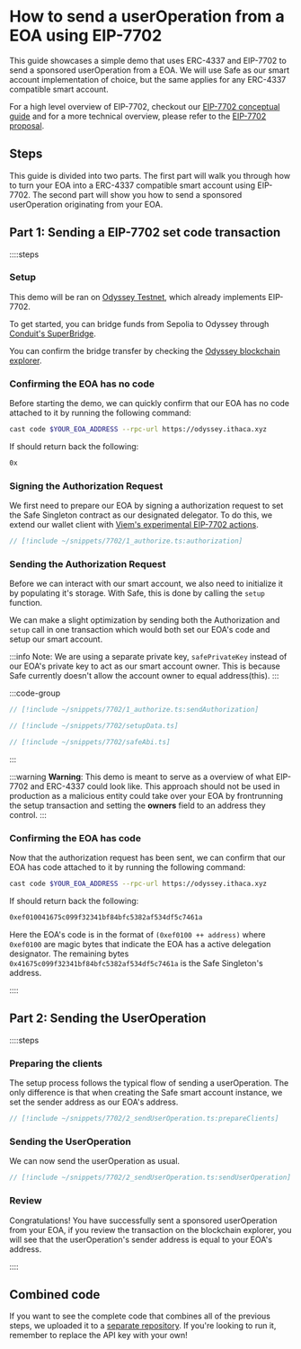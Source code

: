 # How to send a userOperation from a EOA using EIP-7702

This guide showcases a simple demo that uses ERC-4337 and EIP-7702 to send a sponsored userOperation from a EOA. We will use Safe as our smart account implementation of choice, but the same applies for any ERC-4337 compatible smart account.

For a high level overview of EIP-7702, checkout our [EIP-7702 conceptual guide](/guides/conceptual/eip7702) and for a more technical overview, please refer to the [EIP-7702 proposal](https://eips.ethereum.org/EIPS/eip-7702).

## Steps

This guide is divided into two parts. The first part will walk you through how to turn your EOA into a ERC-4337 compatible smart account using EIP-7702. The second part will show you how to send a sponsored userOperation originating from your EOA.

## Part 1: Sending a EIP-7702 set code transaction

::::steps

### Setup

This demo will be ran on [Odyssey Testnet](https://www.ithaca.xyz/updates/odyssey), which already implements EIP-7702.

To get started, you can bridge funds from Sepolia to Odyssey through [Conduit's SuperBridge](https://odyssey-fba0638ec5f46615.testnets.rollbridge.app/).

You can confirm the bridge transfer by checking the [Odyssey blockchain explorer](https://odyssey-explorer.ithaca.xyz/).

### Confirming the EOA has no code

Before starting the demo, we can quickly confirm that our EOA has no code attached to it by running the following command:

```bash
cast code $YOUR_EOA_ADDRESS --rpc-url https://odyssey.ithaca.xyz
```

If should return back the following:

```bash
0x
```

### Signing the Authorization Request

We first need to prepare our EOA by signing a authorization request to set the Safe Singleton contract as our designated delegator. To do this, we extend our wallet client with [Viem's experimental EIP-7702 actions](https://viem.sh/docs/eip7702/).


```ts index.ts
// [!include ~/snippets/7702/1_authorize.ts:authorization]
```

### Sending the Authorization Request

Before we can interact with our smart account, we also need to initialize it by populating it's storage. With Safe, this is done by calling the `setup` function.

We can make a slight optimization by sending both the Authorization and `setup` call in one transaction which would both set our EOA's code and setup our smart account.

:::info
Note: We are using a separate private key, `safePrivateKey` instead of our EOA's private key to act as our smart account owner. This is because Safe currently doesn't allow the account owner to equal address(this).
:::

:::code-group

```ts [index.ts]
// [!include ~/snippets/7702/1_authorize.ts:sendAuthorization]
```

```ts [setupData.ts]
// [!include ~/snippets/7702/setupData.ts]
```

```ts [safeAbi.ts]
// [!include ~/snippets/7702/safeAbi.ts]
```

:::

:::warning
**Warning**: This demo is meant to serve as a overview of what EIP-7702 and ERC-4337 could look like. This approach should not be used in production as a malicious entity could take over your EOA by frontrunning the setup transaction and setting the **owners** field to an address they control.
:::

### Confirming the EOA has code

Now that the authorization request has been sent, we can confirm that our EOA has code attached to it by running the following command:

```bash
cast code $YOUR_EOA_ADDRESS --rpc-url https://odyssey.ithaca.xyz
```

If should return back the following:

```bash
0xef010041675c099f32341bf84bfc5382af534df5c7461a
```

Here the EOA's code is in the format of `(0xef0100 ++ address)` where `0xef0100` are magic bytes that indicate the EOA has a active delegation designator. The remaining bytes `0x41675c099f32341bf84bfc5382af534df5c7461a` is the Safe Singleton's address.

::::


## Part 2: Sending the UserOperation

::::steps

### Preparing the clients

The setup process follows the typical flow of sending a userOperation. The only difference is that when creating the Safe smart account instance, we set the sender address as our EOA's address.

```ts
// [!include ~/snippets/7702/2_sendUserOperation.ts:prepareClients]
```

### Sending the UserOperation

We can now send the userOperation as usual.

```ts
// [!include ~/snippets/7702/2_sendUserOperation.ts:sendUserOperation]
```

### Review

Congratulations! You have successfully sent a sponsored userOperation from your EOA, if you review the transaction on the blockchain explorer, you will see that the userOperation's sender address is equal to your EOA's address.

::::

## Combined code

If you want to see the complete code that combines all of the previous steps, we uploaded it to a [separate repository](https://github.com/pimlicolabs/7702-demo). If you're looking to run it, remember to replace the API key with your own!
